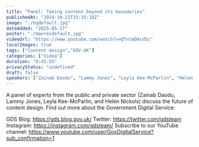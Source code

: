 ```yaml
---
title: "Panel: Taking content beyond its boundaries"
publishedAt: "2024-10-21T15:35:18Z"
image: "./hqdefault.jpg"
dateAdded: "2025-05-27"
poster: "./maxresdefault.jpg"
videoUrl: "https://www.youtube.com/watch?v=QTntmDAcdSc"
localImages: true
tags: ["Content design","GOV.UK"]
categories: ["Video"]
duration: "0:45:55"
privacyStatus: "undefined"
draft: false
speakers: ["Zainab Daodu", "Lammy Jones", "Leyla Kee-McParlin", "Helen Nickols"]
---
```

A panel of experts from the public and private sector (Zainab Daodu, Lammy Jones, Leyla Kee-McParlin, and Helen Nickols) discuss the future of content design.
Find out more about the Government Digital Service:

GDS Blog: https://gds.blog.gov.uk/
Twitter: https://twitter.com/gdsteam 
Instagram: https://instagram.com/gdsteam/ 
Subscribe to our YouTube channel: 
https://www.youtube.com/user/GovDigitalService?sub_confirmation=1
